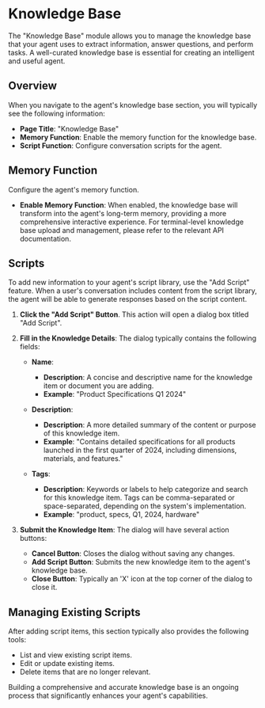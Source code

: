 # Knowledge Base

The "Knowledge Base" module allows you to manage the knowledge base that your agent uses to extract information, answer questions, and perform tasks. A well-curated knowledge base is essential for creating an intelligent and useful agent.

## Overview

When you navigate to the agent's knowledge base section, you will typically see the following information:

- **Page Title**: "Knowledge Base"
- **Memory Function**: Enable the memory function for the knowledge base.
- **Script Function**: Configure conversation scripts for the agent.

## Memory Function

Configure the agent's memory function.

- **Enable Memory Function**: When enabled, the knowledge base will transform into the agent's long-term memory, providing a more comprehensive interactive experience. For terminal-level knowledge base upload and management, please refer to the relevant API documentation.

## Scripts

To add new information to your agent's script library, use the "Add Script" feature. When a user's conversation includes content from the script library, the agent will be able to generate responses based on the script content.

1.  **Click the "Add Script" Button**.
    This action will open a dialog box titled "Add Script".

2.  **Fill in the Knowledge Details**:
    The dialog typically contains the following fields:

    -   **Name**:
        -   **Description**: A concise and descriptive name for the knowledge item or document you are adding.
        -   **Example**: "Product Specifications Q1 2024"

    -   **Description**:
        -   **Description**: A more detailed summary of the content or purpose of this knowledge item.
        -   **Example**: "Contains detailed specifications for all products launched in the first quarter of 2024, including dimensions, materials, and features."

    -   **Tags**:
        -   **Description**: Keywords or labels to help categorize and search for this knowledge item. Tags can be comma-separated or space-separated, depending on the system's implementation.
        -   **Example**: "product, specs, Q1, 2024, hardware"

3.  **Submit the Knowledge Item**:
    The dialog will have several action buttons:

    -   **Cancel Button**: Closes the dialog without saving any changes.
    -   **Add Script Button**: Submits the new knowledge item to the agent's knowledge base.
    -   **Close Button**: Typically an 'X' icon at the top corner of the dialog to close it.

## Managing Existing Scripts

After adding script items, this section typically also provides the following tools:

-   List and view existing script items.
-   Edit or update existing items.
-   Delete items that are no longer relevant.

Building a comprehensive and accurate knowledge base is an ongoing process that significantly enhances your agent's capabilities.
